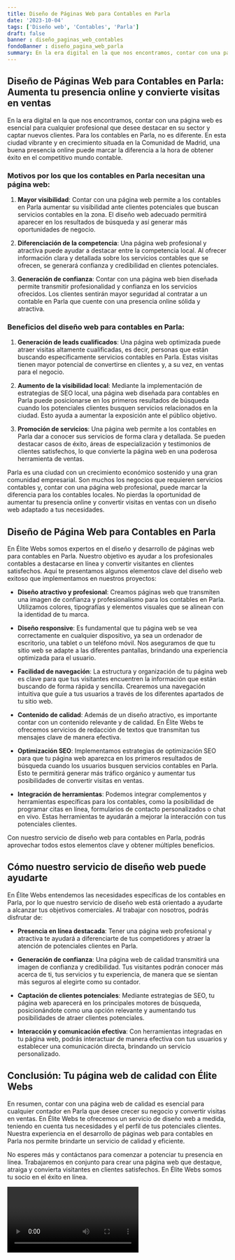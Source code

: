 ```yaml
---
title: Diseño de Páginas Web para Contables en Parla
date: '2023-10-04'
tags: ['Diseño web', 'Contables', 'Parla']
draft: false
banner : diseño_paginas_web_contables
fondoBanner : diseño_pagina_web_parla
summary: En la era digital en la que nos encontramos, contar con una página web es esencial para cualquier profesional que desee destacar en su sector y captar nuevos clientes. Para los contables en Parla, no es diferente. En esta ciudad vibrante y en crecimiento situada en la Comunidad de Madrid, una buena presencia online puede marcar la diferencia a la hora de obtener éxito en el competitivo mundo contable.
---
```


## Diseño de Páginas Web para Contables en Parla: Aumenta tu presencia online y convierte visitas en ventas

En la era digital en la que nos encontramos, contar con una página web es esencial para cualquier profesional que desee destacar en su sector y captar nuevos clientes. Para los contables en Parla, no es diferente. En esta ciudad vibrante y en crecimiento situada en la Comunidad de Madrid, una buena presencia online puede marcar la diferencia a la hora de obtener éxito en el competitivo mundo contable.

### Motivos por los que los contables en Parla necesitan una página web:

1. **Mayor visibilidad**: Contar con una página web permite a los contables en Parla aumentar su visibilidad ante clientes potenciales que buscan servicios contables en la zona. El diseño web adecuado permitirá aparecer en los resultados de búsqueda y así generar más oportunidades de negocio.

2. **Diferenciación de la competencia**: Una página web profesional y atractiva puede ayudar a destacar entre la competencia local. Al ofrecer información clara y detallada sobre los servicios contables que se ofrecen, se generará confianza y credibilidad en clientes potenciales.

3. **Generación de confianza**: Contar con una página web bien diseñada permite transmitir profesionalidad y confianza en los servicios ofrecidos. Los clientes sentirán mayor seguridad al contratar a un contable en Parla que cuente con una presencia online sólida y atractiva.

### Beneficios del diseño web para contables en Parla:

1. **Generación de leads cualificados**: Una página web optimizada puede atraer visitas altamente cualificadas, es decir, personas que están buscando específicamente servicios contables en Parla. Estas visitas tienen mayor potencial de convertirse en clientes y, a su vez, en ventas para el negocio.

2. **Aumento de la visibilidad local**: Mediante la implementación de estrategias de SEO local, una página web diseñada para contables en Parla puede posicionarse en los primeros resultados de búsqueda cuando los potenciales clientes busquen servicios relacionados en la ciudad. Esto ayuda a aumentar la exposición ante el público objetivo.

3. **Promoción de servicios**: Una página web permite a los contables en Parla dar a conocer sus servicios de forma clara y detallada. Se pueden destacar casos de éxito, áreas de especialización y testimonios de clientes satisfechos, lo que convierte la página web en una poderosa herramienta de ventas.

Parla es una ciudad con un crecimiento económico sostenido y una gran comunidad empresarial. Son muchos los negocios que requieren servicios contables y, contar con una página web profesional, puede marcar la diferencia para los contables locales. No pierdas la oportunidad de aumentar tu presencia online y convertir visitas en ventas con un diseño web adaptado a tus necesidades.

<GifSeo />

<Cta />

## Diseño de Página Web para Contables en Parla

En Élite Webs somos expertos en el diseño y desarrollo de páginas web para contables en Parla. Nuestro objetivo es ayudar a los profesionales contables a destacarse en línea y convertir visitantes en clientes satisfechos. Aquí te presentamos algunos elementos clave del diseño web exitoso que implementamos en nuestros proyectos:

- **Diseño atractivo y profesional**: Creamos páginas web que transmiten una imagen de confianza y profesionalismo para los contables en Parla. Utilizamos colores, tipografías y elementos visuales que se alinean con la identidad de tu marca.

- **Diseño responsive**: Es fundamental que tu página web se vea correctamente en cualquier dispositivo, ya sea un ordenador de escritorio, una tablet o un teléfono móvil. Nos aseguramos de que tu sitio web se adapte a las diferentes pantallas, brindando una experiencia optimizada para el usuario.

- **Facilidad de navegación**: La estructura y organización de tu página web es clave para que tus visitantes encuentren la información que están buscando de forma rápida y sencilla. Crearemos una navegación intuitiva que guíe a tus usuarios a través de los diferentes apartados de tu sitio web.

- **Contenido de calidad**: Además de un diseño atractivo, es importante contar con un contenido relevante y de calidad. En Élite Webs te ofrecemos servicios de redacción de textos que transmitan tus mensajes clave de manera efectiva.

- **Optimización SEO**: Implementamos estrategias de optimización SEO para que tu página web aparezca en los primeros resultados de búsqueda cuando los usuarios busquen servicios contables en Parla. Esto te permitirá generar más tráfico orgánico y aumentar tus posibilidades de convertir visitas en ventas.

- **Integración de herramientas**: Podemos integrar complementos y herramientas específicas para los contables, como la posibilidad de programar citas en línea, formularios de contacto personalizados o chat en vivo. Estas herramientas te ayudarán a mejorar la interacción con tus potenciales clientes.

Con nuestro servicio de diseño web para contables en Parla, podrás aprovechar todos estos elementos clave y obtener múltiples beneficios.

## Cómo nuestro servicio de diseño web puede ayudarte

En Élite Webs entendemos las necesidades específicas de los contables en Parla, por lo que nuestro servicio de diseño web está orientado a ayudarte a alcanzar tus objetivos comerciales. Al trabajar con nosotros, podrás disfrutar de:

- **Presencia en línea destacada**: Tener una página web profesional y atractiva te ayudará a diferenciarte de tus competidores y atraer la atención de potenciales clientes en Parla.

- **Generación de confianza**: Una página web de calidad transmitirá una imagen de confianza y credibilidad. Tus visitantes podrán conocer más acerca de ti, tus servicios y tu experiencia, de manera que se sientan más seguros al elegirte como su contador.

- **Captación de clientes potenciales**: Mediante estrategias de SEO, tu página web aparecerá en los principales motores de búsqueda, posicionándote como una opción relevante y aumentando tus posibilidades de atraer clientes potenciales.

- **Interacción y comunicación efectiva**: Con herramientas integradas en tu página web, podrás interactuar de manera efectiva con tus usuarios y establecer una comunicación directa, brindando un servicio personalizado.

## Conclusión: Tu página web de calidad con Élite Webs

En resumen, contar con una página web de calidad es esencial para cualquier contador en Parla que desee crecer su negocio y convertir visitas en ventas. En Élite Webs te ofrecemos un servicio de diseño web a medida, teniendo en cuenta tus necesidades y el perfil de tus potenciales clientes. Nuestra experiencia en el desarrollo de páginas web para contables en Parla nos permite brindarte un servicio de calidad y eficiente.

No esperes más y contáctanos para comenzar a potenciar tu presencia en línea. Trabajaremos en conjunto para crear una página web que destaque, atraiga y convierta visitantes en clientes satisfechos. En Élite Webs somos tu socio en el éxito en línea.

<Video />

<CtaBot job='Contables' city='Parla'/>

<Gmaps query='Parla+españa+maps' />
